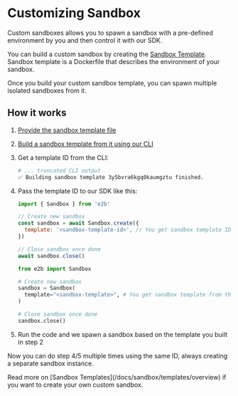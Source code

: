 # Customizing Sandbox
Custom sandboxes allows you to spawn a sandbox with a pre-defined environment by you and then control it with our SDK.

You can build a custom sandbox by creating the [Sandbox Template](/docs/sandbox/templates/overview). Sandbox template is a Dockerfile that describes the environment of your sandbox.

Once you build your custom sandbox template, you can spawn multiple isolated sandboxes from it.

## How it works
1. [Provide the sandbox template file](/docs/sandbox/templates/template-file)
1. [Build a sandbox template from it using our CLI](/docs/guide/custom-sandbox#4-build-custom-sandbox)
1. Get a template ID from the CLI:
    ```sh
    # ... truncated CLI output
    ✅ Building sandbox template 3y5bvra6kgq0kaumgztu finished.
    ```
1. Pass the template ID to our SDK like this:
    <CodeGroup title="Using custom sandbox with SDK" isRunnable={false}>
      ```js {{ language: 'js' }}
      import { Sandbox } from 'e2b'

      // Create new sandbox
      const sandbox = await Sandbox.create({
        template: '<sandbox-template-id>', // You get sandbox template ID from the CLI after you run `$ e2b template build`
      })

      // Close sandbox once done
      await sandbox.close()
      ```

      ```python {{ language: 'python' }}
      from e2b import Sandbox

      # Create new sandbox
      sandbox = Sandbox(
        template="<sandbox-template>", # You get sandbox template from the CLI after you run `$ e2b template build`
      )

      # Close sandbox once done
      sandbox.close()
      ```
    </CodeGroup>
1. Run the code and we spawn a sandbox based on the template you built in step 2

Now you can do step 4/5 multiple times using the same ID, always creating a separate sandbox instance.


<Note>
Read more on [Sandbox Templates](/docs/sandbox/templates/overview) if you want to create your own custom sandbox.
</Note>